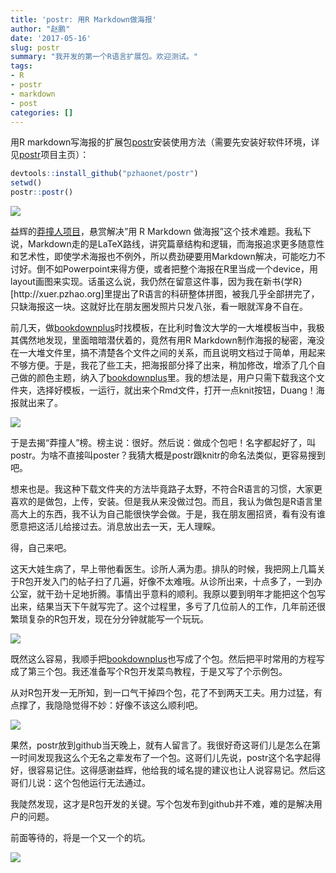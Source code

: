 ```yaml
---
title: 'postr: 用R Markdown做海报'
author: "赵鹏"
date: '2017-05-16'
slug: postr
summary: "我开发的第一个R语言扩展包。欢迎测试。"
tags:
- R
- postr
- markdown
- post
categories: []
---
```


用R markdown写海报的扩展包[postr](https://github.com/pzhaonet/postr)安装使用方法（需要先安装好软件环境，详见[postr](https://github.com/pzhaonet/postr)项目主页）：

```r
devtools::install_github("pzhaonet/postr")
setwd()
postr::postr()
```

![](https://github.com/pzhaonet/bookdown-plus/blob/master/showcase/bookdown%2Bposter_eco.jpg)

益辉的[莽撞人项目](https://yihui.name/cn/2017/04/r-markdown-poster/)，悬赏解决"用 R Markdown 做海报"这个技术难题。我私下说，Markdown走的是LaTeX路线，讲究篇章结构和逻辑，而海报追求更多随意性和艺术性，即使学术海报也不例外，所以费劲硬要用Markdown解决，可能吃力不讨好。倒不如Powerpoint来得方便，或者把整个海报在R里当成一个device，用layout画图来实现。话虽这么说，我仍然在留意这件事，因为我在新书{学R}[http://xuer.pzhao.org]里提出了R语言的科研整体拼图，被我几乎全部拼完了，只缺海报这一块。这就好比在朋友圈发照片只发八张，看一眼就浑身不自在。

前几天，做[bookdownplus](https://github.com/pzhaonet/bookdownplus)时找模板，在比利时鲁汶大学的一大堆模板当中，我极其偶然地发现，里面暗暗潜伏着的，竟然有用R Markdown制作海报的秘密，淹没在一大堆文件里，搞不清楚各个文件之间的关系，而且说明文档过于简单，用起来不够方便。于是，我花了些工夫，把海报部分择了出来，稍加修改，增添了几个自己做的颜色主题，纳入了[bookdownplus](https://github.com/pzhaonet/bookdownplus)里。我的想法是，用户只需下载我这个文件夹，选择好模板，一运行，就出来个Rmd文件，打开一点knit按钮，Duang！海报就出来了。

![](https://github.com/pzhaonet/bookdown-plus/blob/master/showcase/bookdown%2Bposter_ocean.jpg)


于是去揭“莽撞人”榜。榜主说：很好。然后说：做成个包吧！名字都起好了，叫postr。为啥不直接叫poster？我猜大概是postr跟knitr的命名法类似，更容易搜到吧。

想来也是。我这种下载文件夹的方法毕竟路子太野，不符合R语言的习惯，大家更喜欢的是做包，上传，安装。但是我从来没做过包。而且，我认为做包是R语言里高大上的东西，我不认为自己能很快学会做。于是，我在朋友圈招贤，看有没有谁愿意把这活儿给接过去。消息放出去一天，无人理睬。

得，自己来吧。

这天大娃生病了，早上带他看医生。诊所人满为患。排队的时候，我把网上几篇关于R包开发入门的帖子扫了几遍，好像不太难哦。从诊所出来，十点多了，一到办公室，就干劲十足地折腾。事情出乎意料的顺利。我原以要到明年才能把这个包写出来，结果当天下午就写完了。这个过程里，多亏了几位前人的工作，几年前还很繁琐复杂的R包开发，现在分分钟就能写一个玩玩。

![](https://github.com/pzhaonet/bookdown-plus/blob/master/showcase/bookdown%2Bposter_rose.jpg)


既然这么容易，我顺手把[bookdownplus](https://github.com/pzhaonet/bookdownplus)也写成了个包。然后把平时常用的方程写成了第三个包。我还准备写个R包开发菜鸟教程，于是又写了个示例包。

从对R包开发一无所知，到一口气干掉四个包，花了不到两天工夫。用力过猛，有点撑了，我隐隐觉得不妙：好像不该这么顺利吧。

![](https://github.com/pzhaonet/bookdown-plus/blob/master/showcase/bookdown%2Bposter_ice.jpg)


果然，postr放到github当天晚上，就有人留言了。我很好奇这哥们儿是怎么在第一时间发现我这么个无名之辈发布了一个包。这哥们儿先说，postr这个名字起得好，很容易记住。这得感谢益辉，他给我的域名提的建议也让人说容易记。然后这哥们儿说：这个包他运行无法通过。

我陡然发现，这才是R包开发的关键。写个包发布到github并不难，难的是解决用户的问题。

前面等待的，将是一个又一个的坑。


![](https://github.com/pzhaonet/bookdown-plus/blob/master/showcase/bookdown%2Bposter_night.jpg)

